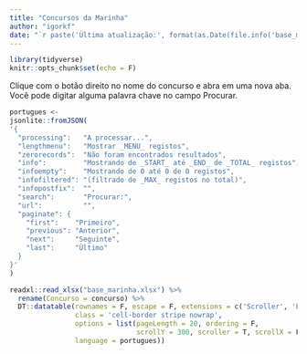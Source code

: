 ```yaml
---
title: "Concursos da Marinha"
author: "igorkf"
date: "`r paste('Última atualização:', format(as.Date(file.info('base_marinha.xlsx')$mtime), format = '%d/%m/%Y'))`"
---
```



```r

library(tidyverse)
knitr::opts_chunk$set(echo = F)

```



Clique com o botão direito no nome do concurso e abra em uma nova aba.  
Você pode digitar alguma palavra chave no campo Procurar. 
```r

portugues <-
jsonlite::fromJSON(
'{
  "processing":   "A processar...",
  "lengthmenu":   "Mostrar _MENU_ registos",
  "zerorecords":  "Não foram encontrados resultados",
  "info":         "Mostrando de _START_ até _END_ de _TOTAL_ registos",
  "infoempty":    "Mostrando de 0 até 0 de 0 registos",
  "infofiltered": "(filtrado de _MAX_ registos no total)",
  "infopostfix":  "",
  "search":       "Procurar:",
  "url":          "",
  "paginate": {
    "first":    "Primeiro",
    "previous": "Anterior",
    "next":     "Seguinte",
    "last":     "Último"
  }
}'
)

readxl::read_xlsx("base_marinha.xlsx") %>%
  rename(Concurso = concurso) %>% 
  DT::datatable(rownames = F, escape = F, extensions = c('Scroller', 'FixedHeader'),
                class = 'cell-border stripe nowrap',
                options = list(pageLength = 20, ordering = F,
                               scrollY = 300, scroller = T, scrollX = F,
                language = portugues))

```

